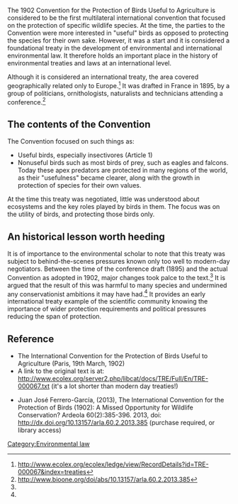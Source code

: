 The 1902 Convention for the Protection of Birds Useful to Agriculture is considered to be the first multilateral international convention that focused on the protection of specific wildlife species. At the time, the parties to the Convention were more interested in "useful" birds as opposed to protecting the species for their own sake. However, it was a start and it is considered a foundational treaty in the development of environmental and international environmental law. It therefore holds an important place in the history of environmental treaties and laws at an international level.

Although it is considered an international treaty, the area covered geographically related only to Europe.<ref>http://www.ecolex.org/ecolex/ledge/view/RecordDetails?id=TRE-000067&index=treaties</ref> It was drafted in France in 1895, by a group of politicians, ornithologists, naturalists and technicians attending a conference.<ref name="Garcia">http://www.bioone.org/doi/abs/10.13157/arla.60.2.2013.385</ref>

== The contents of the Convention ==

The Convention focused on such things as:
*Useful birds, especially insectivores (Article 1)
*Nonuseful birds such as most birds of prey, such as eagles and falcons. Today these apex predators are protected in many regions of the world, as their "usefulness" became clearer, along with the growth in protection of species for their own values.

At the time this treaty was negotiated, little was understood about ecosystems and the key roles played by birds in them. The focus was on the utility of birds, and protecting those birds only.

== An historical lesson worth heeding ==

It is of importance to the environmental scholar to note that this treaty was subject to behind-the-scenes pressures known only too well to modern-day negotiators. Between the time of the conference draft (1895) and the actual Convention as adopted in 1902, major changes took palce to the text.<ref name="Garcia" /> It is argued that the result of this was harmful to many species and undermined any conservationist ambitions it may have had.<ref name="Garcia" /> It provides an early international treaty example of the scientific community knowing the importance of wider protection requirements and political pressures reducing the span of protection.

== Reference ==

*The International Convention for the Protection of Birds Useful to Agriculture (Paris, 19th March, 1902)
*A link to the original text is at: http://www.ecolex.org/server2.php/libcat/docs/TRE/Full/En/TRE-000067.txt (it's a lot shorter than modern day treaties!)

{{reflist}}

*Juan José Ferrero-García, (2013), The International Convention for the Protection of Birds (1902): A Missed Opportunity for Wildlife Conservation? Ardeola 60(2):385-396. 2013, doi: http://dx.doi.org/10.13157/arla.60.2.2013.385 (purchase required, or library access)


[[Category:Environmental law]]